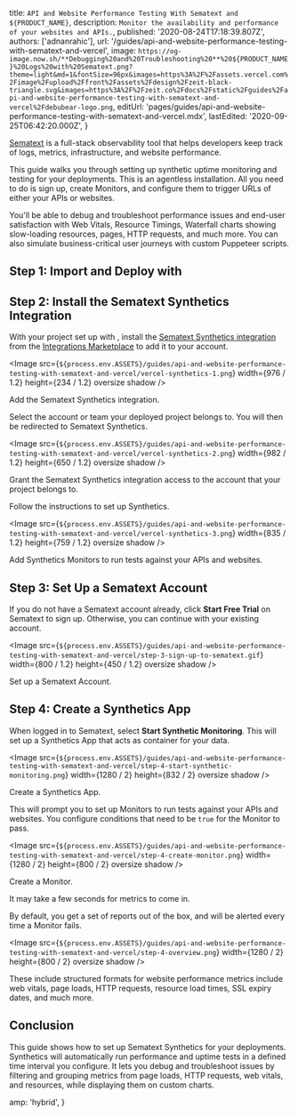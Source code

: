 
  title: `API and Website Performance Testing With Sematext and ${PRODUCT_NAME}`,
  description: `Monitor the availability and performance of your websites and APIs.`,
  published: '2020-08-24T17:18:39.807Z',
  authors: ['adnanrahic'],
  url: '/guides/api-and-website-performance-testing-with-sematext-and-vercel',
  image: `https://og-image.now.sh/**Debugging%20and%20Troubleshooting%20**%20${PRODUCT_NAME}%20Logs%20with%20Sematext.png?theme=light&md=1&fontSize=96px&images=https%3A%2F%2Fassets.vercel.com%2Fimage%2Fupload%2Ffront%2Fassets%2Fdesign%2Fzeit-black-triangle.svg&images=https%3A%2F%2Fzeit.co%2Fdocs%2Fstatic%2Fguides%2Fapi-and-website-performance-testing-with-sematext-and-vercel%2Fdebubear-logo.png`,
  editUrl:
    'pages/guides/api-and-website-performance-testing-with-sematext-and-vercel.mdx',
  lastEdited: '2020-09-25T06:42:20.000Z',
}

[Sematext](https://sematext.com/) is a full-stack observability tool that helps developers keep track of logs, metrics, infrastructure, and website performance.

This guide walks you through setting up synthetic uptime monitoring and testing for your <OrgName /> deployments. This is an agentless installation. All you need to do is sign up, create Monitors, and configure them to trigger URLs of either your APIs or websites.

You'll be able to debug and troubleshoot performance issues and end-user satisfaction with Web Vitals, Resource Timings, Waterfall charts showing slow-loading resources, pages, HTTP requests, and much more. You can also simulate business-critical user journeys with custom Puppeteer scripts.

## Step 1: Import and Deploy with <NameWrapper name={PRODUCT_NAME} />

<DeploySection meta={meta} />

## Step 2: Install the Sematext Synthetics <NameWrapper name={ORG_NAME} /> Integration

With your project set up with <OrgName />, install the [Sematext Synthetics integration](/integrations/sematext-Synthetics) from the [<OrgName /> Integrations Marketplace](/integrations) to add it to your account.

<Image
  src={`${process.env.ASSETS}/guides/api-and-website-performance-testing-with-sematext-and-vercel/vercel-synthetics-1.png`}
  width={976 / 1.2}
  height={234 / 1.2}
  oversize
  shadow
/>
<Caption>Add the Sematext Synthetics integration.</Caption>

Select the account or team your deployed project belongs to. You will then be redirected to Sematext Synthetics.

<Image
  src={`${process.env.ASSETS}/guides/api-and-website-performance-testing-with-sematext-and-vercel/vercel-synthetics-2.png`}
  width={982 / 1.2}
  height={650 / 1.2}
  oversize
  shadow
/>
<Caption>
  Grant the Sematext Synthetics integration access to the account that your
  project belongs to.
</Caption>

Follow the instructions to set up Synthetics.

<Image
  src={`${process.env.ASSETS}/guides/api-and-website-performance-testing-with-sematext-and-vercel/vercel-synthetics-3.png`}
  width={835 / 1.2}
  height={759 / 1.2}
  oversize
  shadow
/>
<Caption>
  Add Synthetics Monitors to run tests against your APIs and websites.
</Caption>

## Step 3: Set Up a Sematext Account

If you do not have a Sematext account already, click **Start Free Trial** on Sematext to sign up. Otherwise, you can continue with your existing account.

<Image
  src={`${process.env.ASSETS}/guides/api-and-website-performance-testing-with-sematext-and-vercel/step-3-sign-up-to-sematext.gif`}
  width={800 / 1.2}
  height={450 / 1.2}
  oversize
  shadow
/>
<Caption>Set up a Sematext Account.</Caption>

## Step 4: Create a Synthetics App

When logged in to Sematext, select **Start Synthetic Monitoring**. This will set up a Synthetics App that acts as container for your data.

<Image
  src={`${process.env.ASSETS}/guides/api-and-website-performance-testing-with-sematext-and-vercel/step-4-start-synthetic-monitoring.png`}
  width={1280 / 2}
  height={832 / 2}
  oversize
  shadow
/>
<Caption>Create a Synthetics App.</Caption>

This will prompt you to set up Monitors to run tests against your APIs and websites. You configure conditions that need to be `true` for the Monitor to pass.

<Image
  src={`${process.env.ASSETS}/guides/api-and-website-performance-testing-with-sematext-and-vercel/step-4-create-monitor.png`}
  width={1280 / 2}
  height={800 / 2}
  oversize
  shadow
/>
<Caption>Create a Monitor.</Caption>

<Note>It may take a few seconds for metrics to come in.</Note>

By default, you get a set of reports out of the box, and will be alerted every time a Monitor fails.

<Image
  src={`${process.env.ASSETS}/guides/api-and-website-performance-testing-with-sematext-and-vercel/step-4-overview.png`}
  width={1280 / 2}
  height={800 / 2}
  oversize
  shadow
/>

These include structured formats for website performance metrics include web vitals, page loads, HTTP requests, resource load times, SSL expiry dates, and much more.

## Conclusion

This guide shows how to set up Sematext Synthetics for your <OrgName /> deployments. Synthetics will automatically run performance and uptime tests in a defined time interval you configure. It lets you debug and troubleshoot issues by filtering and grouping metrics from page loads, HTTP requests, web vitals, and resources, while displaying them on custom charts.


  amp: 'hybrid',
}
